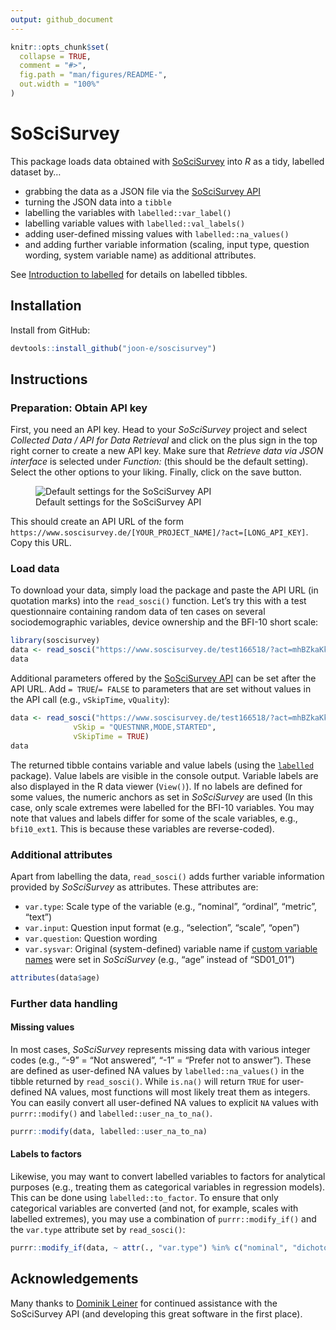 ```yaml
---
output: github_document
---
```


<!-- README.md is generated from README.Rmd. Please edit that file -->

```r
knitr::opts_chunk$set(
  collapse = TRUE,
  comment = "#>",
  fig.path = "man/figures/README-",
  out.width = "100%"
)
```
# SoSciSurvey

This package loads data obtained with [SoSciSurvey](https://www.soscisurvey.de/en/index) into _R_ as a tidy, labelled dataset by...
 
 - grabbing the data as a JSON file via the [SoSciSurvey API](https://www.soscisurvey.de/help/doku.php/en:results:data-api)
 - turning the JSON data into a `tibble`
 - labelling the variables with `labelled::var_label()`
 - labelling variable values with `labelled::val_labels()`
 - adding user-defined missing values with `labelled::na_values()`
 - and adding further variable information (scaling, input type, question wording, system variable name) as additional attributes.
 
See [Introduction to labelled](https://cran.r-project.org/web/packages/labelled/vignettes/intro_labelled.html) for details on labelled tibbles.

## Installation

Install from GitHub:

```r
devtools::install_github("joon-e/soscisurvey")
```


## Instructions

### Preparation: Obtain API key

First, you need an API key. Head to your _SoSciSurvey_ project and select _Collected Data / API for Data Retrieval_ and click on the plus sign in the top right corner to create a new API key. Make sure that _Retrieve data via JSON interface_ is selected under _Function:_ (this should be the default setting). Select the other options to your liking. Finally, click on the save button.

![Default settings for the SoSciSurvey API](man/figures/README-sosci-api.png)

This should create an API URL of the form `https://www.soscisurvey.de/[YOUR_PROJECT_NAME]/?act=[LONG_API_KEY]`. Copy this URL.

### Load data

To download your data, simply load the package and paste the API URL (in quotation marks) into the `read_sosci()` function. Let's try this with a test questionnaire containing random data of ten cases on several sociodemographic variables, device ownership and the BFI-10 short scale:

```r

library(soscisurvey)
data <- read_sosci("https://www.soscisurvey.de/test166518/?act=mhBZkaKkPn1IvCWyU7296BOC")
data
```

Additional parameters offered by the [SoSciSurvey API](https://www.soscisurvey.de/help/doku.php/en:results:data-api) can be set after the API URL. Add `= TRUE`/`= FALSE` to parameters that are set without values in the API call (e.g., `vSkipTime`, `vQuality`):

```r
data <- read_sosci("https://www.soscisurvey.de/test166518/?act=mhBZkaKkPn1IvCWyU7296BOC",
              vSkip = "QUESTNNR,MODE,STARTED",
              vSkipTime = TRUE)
data
```

The returned tibble contains variable and value labels (using the [`labelled`](https://cran.r-project.org/web/packages/labelled/) package). Value labels are visible in the console output. Variable labels are also displayed in the R data viewer (`View()`). If no labels are defined for some values, the numeric anchors as set in _SoSciSurvey_ are used (In this case, only scale extremes were labelled for the BFI-10 variables. You may note that values and labels differ for some of the scale variables, e.g., `bfi10_ext1`. This is because these variables are reverse-coded).

### Additional attributes

Apart from labelling the data, `read_sosci()` adds further variable information provided by _SoSciSurvey_ as attributes. These attributes are:

 - `var.type`: Scale type of the variable (e.g., "nominal", "ordinal", "metric", "text")
 - `var.input`: Question input format (e.g., "selection", "scale", "open")
 - `var.question`: Question wording
 - `var.sysvar`: Original (system-defined) variable name if [custom variable names](https://www.soscisurvey.de/help/doku.php/en:create:variables#custom_variable_ids) were set in _SoSciSurvey_ (e.g., "age" instead of "SD01_01")
 
```r
attributes(data$age)
```
 

### Further data handling

#### Missing values

In most cases, _SoSciSurvey_ represents missing data with various integer codes (e.g., "-9" = "Not answered", "-1" = "Prefer not to answer"). These are defined as user-defined NA values by `labelled::na_values()` in the tibble returned by `read_sosci()`. While `is.na()` will return `TRUE` for user-defined NA values, most functions will most likely treat them as integers. You can easily convert all user-defined NA values to explicit `NA` values with `purrr::modify()` and `labelled::user_na_to_na()`.

```r
purrr::modify(data, labelled::user_na_to_na)
```

#### Labels to factors

Likewise, you may want to convert labelled variables to factors for analytical purposes (e.g., treating them as categorical variables in regression models). This can be done using `labelled::to_factor`. To ensure that only categorical variables are converted (and not, for example, scales with labelled extremes), you may use a combination of `purrr::modify_if()` and the `var.type` attribute set by `read_sosci()`:

```r
purrr::modify_if(data, ~ attr(., "var.type") %in% c("nominal", "dichotomous"), labelled::to_factor)
```

## Acknowledgements

Many thanks to [Dominik Leiner](https://www.ls1.ifkw.uni-muenchen.de/personen/wiss_ma/leiner_dominik/index.html) for continued assistance with the SoSciSurvey API (and developing this great software in the first place).

